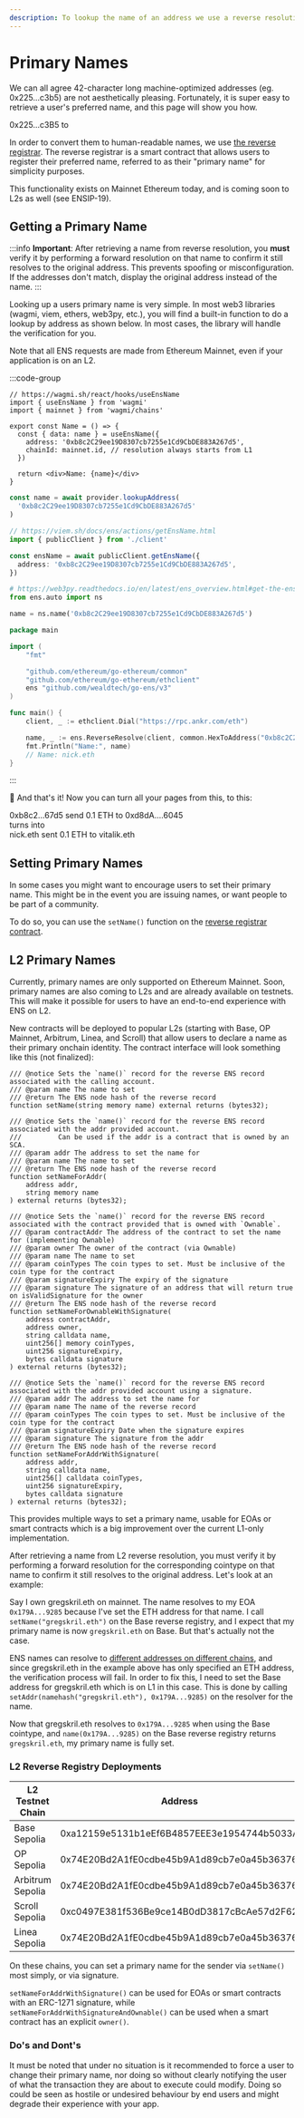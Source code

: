 ```yaml
---
description: To lookup the name of an address we use a reverse resolution. This allows users to indicate a primary name.
---
```



# Primary Names

We can all agree 42-character long machine-optimized addresses (eg. 0x225...c3b5) are not aesthetically pleasing.
Fortunately, it is super easy to retrieve a user's preferred name, and this page will show you how.

<Card className="flex items-center justify-center gap-2">
  <span className="font-medium">0x225...c3B5</span>
  <span>to</span>
  <EnsProfile name="nick.eth" hideAddress />
</Card>

In order to convert them to human-readable names, we use [the reverse registrar](/registry/reverse).
The reverse registrar is a smart contract that allows users to register their preferred name, referred to as their "primary name" for simplicity purposes.

This functionality exists on Mainnet Ethereum today, and is coming soon to L2s as well (see ENSIP-19).

## Getting a Primary Name

:::info
**Important**: After retrieving a name from reverse resolution, you **must** verify it by performing a forward resolution on that name to confirm it still resolves to the original address. This prevents spoofing or misconfiguration. If the addresses don't match, display the original address instead of the name.
:::

Looking up a users primary name is very simple. In most web3 libraries (wagmi, viem, ethers, web3py, etc.), you will find a built-in function to do a lookup by address as shown below. In most cases, the library will handle the verification for you.

Note that all ENS requests are made from Ethereum Mainnet, even if your application is on an L2.

:::code-group

```tsx [Wagmi]
// https://wagmi.sh/react/hooks/useEnsName
import { useEnsName } from 'wagmi'
import { mainnet } from 'wagmi/chains'

export const Name = () => {
  const { data: name } = useEnsName({
    address: '0xb8c2C29ee19D8307cb7255e1Cd9CbDE883A267d5',
    chainId: mainnet.id, // resolution always starts from L1
  })

  return <div>Name: {name}</div>
}
```

```ts [Ethers]
const name = await provider.lookupAddress(
  '0xb8c2C29ee19D8307cb7255e1Cd9CbDE883A267d5'
)
```

```ts [Viem]
// https://viem.sh/docs/ens/actions/getEnsName.html
import { publicClient } from './client'

const ensName = await publicClient.getEnsName({
  address: '0xb8c2C29ee19D8307cb7255e1Cd9CbDE883A267d5',
})
```

```py [Web3.py]
# https://web3py.readthedocs.io/en/latest/ens_overview.html#get-the-ens-name-for-an-address
from ens.auto import ns

name = ns.name('0xb8c2C29ee19D8307cb7255e1Cd9CbDE883A267d5')
```

```go [Go]
package main

import (
	"fmt"

	"github.com/ethereum/go-ethereum/common"
	"github.com/ethereum/go-ethereum/ethclient"
	ens "github.com/wealdtech/go-ens/v3"
)

func main() {
	client, _ := ethclient.Dial("https://rpc.ankr.com/eth")

	name, _ := ens.ReverseResolve(client, common.HexToAddress("0xb8c2C29ee19D8307cb7255e1Cd9CbDE883A267d5"))
	fmt.Println("Name:", name)
	// Name: nick.eth
}
```

:::

🎉 And that's it! Now you can turn all your pages from this, to this:

<Card className="flex flex-col items-center gap-2">
  <div className="flex items-center gap-2">
    <Badge>0xb8c2...67d5</Badge>
    <span>send 0.1 ETH to</span>
    <Badge>0xd8dA....6045</Badge>
  </div>
  <span className="text-sm text-grey">turns into</span>
  <div className="flex items-center gap-2">
    <Badge>nick.eth</Badge>
    <span>sent 0.1 ETH to</span>
    <Badge>vitalik.eth</Badge>
  </div>
</Card>

## Setting Primary Names

In some cases you might want to encourage users to set their primary name. This might be in the event you are issuing names, or want people to be part of a community.

To do so, you can use the `setName()` function on the [reverse registrar contract](/learn/deployments).

## L2 Primary Names

Currently, primary names are only supported on Ethereum Mainnet. Soon, primary names are also coming to L2s and are already available on testnets. This will make it possible for users to have an end-to-end experience with ENS on L2.

New contracts will be deployed to popular L2s (starting with Base, OP Mainnet, Arbitrum, Linea, and Scroll) that allow users to declare a name as their primary onchain identity. The contract interface will look something like this (not finalized):

```solidity
/// @notice Sets the `name()` record for the reverse ENS record associated with the calling account.
/// @param name The name to set
/// @return The ENS node hash of the reverse record
function setName(string memory name) external returns (bytes32);

/// @notice Sets the `name()` record for the reverse ENS record associated with the addr provided account.
///         Can be used if the addr is a contract that is owned by an SCA.
/// @param addr The address to set the name for
/// @param name The name to set
/// @return The ENS node hash of the reverse record
function setNameForAddr(
    address addr,
    string memory name
) external returns (bytes32);

/// @notice Sets the `name()` record for the reverse ENS record associated with the contract provided that is owned with `Ownable`.
/// @param contractAddr The address of the contract to set the name for (implementing Ownable)
/// @param owner The owner of the contract (via Ownable)
/// @param name The name to set
/// @param coinTypes The coin types to set. Must be inclusive of the coin type for the contract
/// @param signatureExpiry The expiry of the signature
/// @param signature The signature of an address that will return true on isValidSignature for the owner
/// @return The ENS node hash of the reverse record
function setNameForOwnableWithSignature(
    address contractAddr,
    address owner,
    string calldata name,
    uint256[] memory coinTypes,
    uint256 signatureExpiry,
    bytes calldata signature
) external returns (bytes32);

/// @notice Sets the `name()` record for the reverse ENS record associated with the addr provided account using a signature.
/// @param addr The address to set the name for
/// @param name The name of the reverse record
/// @param coinTypes The coin types to set. Must be inclusive of the coin type for the contract
/// @param signatureExpiry Date when the signature expires
/// @param signature The signature from the addr
/// @return The ENS node hash of the reverse record
function setNameForAddrWithSignature(
    address addr,
    string calldata name,
    uint256[] calldata coinTypes,
    uint256 signatureExpiry,
    bytes calldata signature
) external returns (bytes32);
```

This provides multiple ways to set a primary name, usable for EOAs or smart contracts which is a big improvement over the current L1-only implementation.

After retrieving a name from L2 reverse resolution, you must verify it by performing a forward resolution for the corresponding cointype on that name to confirm it still resolves to the original address. Let's look at an example:

Say I own gregskril.eth on mainnet. The name resolves to my EOA `0x179A...9285` because I've set the ETH address for that name. I call `setName("gregskril.eth")` on the Base reverse registry, and I expect that my primary name is now `gregskril.eth` on Base. But that's actually not the case.

ENS names can resolve to [different addresses on different chains](/web/resolution), and since gregskril.eth in the example above has only specified an ETH address, the verification process will fail. In order to fix this, I need to set the Base address for gregskril.eth which is on L1 in this case. This is done by calling `setAddr(namehash("gregskril.eth"), 0x179A...9285)` on the resolver for the name.

Now that gregskril.eth resolves to `0x179A...9285` when using the Base cointype, and `name(0x179A...9285)` on the Base reverse registry returns `gregskril.eth`, my primary name is fully set.

### L2 Reverse Registry Deployments

| L2 Testnet Chain | Address                                    |
| ---------------- | ------------------------------------------ |
| Base Sepolia     | 0xa12159e5131b1eEf6B4857EEE3e1954744b5033A |
| OP Sepolia       | 0x74E20Bd2A1fE0cdbe45b9A1d89cb7e0a45b36376 |
| Arbitrum Sepolia | 0x74E20Bd2A1fE0cdbe45b9A1d89cb7e0a45b36376 |
| Scroll Sepolia   | 0xc0497E381f536Be9ce14B0dD3817cBcAe57d2F62 |
| Linea Sepolia    | 0x74E20Bd2A1fE0cdbe45b9A1d89cb7e0a45b36376 |

On these chains, you can set a primary name for the sender via `setName()` most simply, or via signature.

`setNameForAddrWithSignature()` can be used for EOAs or smart contracts with an ERC-1271 signature, while `setNameForAddrWithSignatureAndOwnable()` can be used when a smart contract has an explicit `owner()`.

### Do's and Dont's

It must be noted that under no situation is it recommended to force a user to change their primary name, nor doing so without clearly notifying the user of what the transaction they are about to execute could modify.
Doing so could be seen as hostile or undesired behaviour by end users and might degrade their experience with your app.

